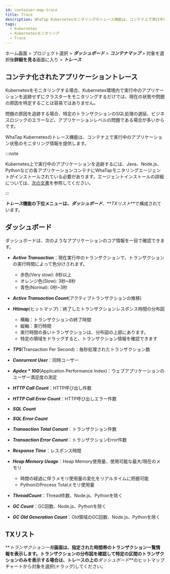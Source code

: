 ```yaml
---
id: container-map-trace
title: Trace
description: WhaTap Kubernetesモニタリングのトレース機能は、コンテナ上で実行中のアプリケーション状態のモニタリング情報を提供します。
tags:
  - Kubernetes
  - Kubernetesモニタリング
  - Trace
---
```


ホーム画面 > プロジェクト選択 > **_ダッシュボード_** > **_コンテナマップ_** > 対象を選択後**詳細を見る**画面に入り > **_トレース_**

## コンテナ化されたアプリケーショントレース

Kubernetesをモニタリングする場合、Kubernetes環境内で実行中のアプリケーションを追跡せずにクラスターをモニタリングするだけでは、現在の状態や問題の原因を特定することは容易ではありません。

問題の原因を追跡する場合、特定のトランザクションのSQL処理の遅延、ビジネスロジックのエラーなど、アプリケーションレベルの問題である場合が多いからです。

WhaTap Kubernetesのトレース機能は、コンテナ上で実行中のアプリケーション状態のモニタリング情報を提供します。

:::note

Kubernetes上で実行中のアプリケーションを追跡するには、Java、Node.js、Pythonなどの各アプリケーションコンテナにWhaTapモニタリングエージェントがインストールされている必要があります。エージェントインストールの詳細については、[次の文書](install-application-agent)を参照してください。

:::

<ImgLang img='whatap_kubernetes_container_map_trace_example.png' desc='トレース' />

**_トレース_**機能の下位メニューは、**_ダッシュボード_**、**_TXリスト_**で構成されています。

## ダッシュボード

ダッシュボードは、次のようなアプリケーションのコア情報を一目で確認できます。

- **_Active Transaction_**：現在実行中のトランザクションで、トランザクションの実行時間によって色分けされます。

  - <span class='vslow'>赤色</span>(<span class='vslow'>Very slow</span>): 8秒以上
  - <span class='slow'>オレンジ色</span>(<span class='slow'>Slow</span>): 3秒~8秒
  - <span class='normal'>青色</span>(<span class='normal'>Normal</span>): 0秒~3秒

- **_Active Transaction Count_**(アクティブトランザクションの推移)

- **_Htimap_**(ヒットマップ)：終了したトランザクションレスポンス時間の分布図

  - 横軸：トランザクションの終了時間
  - 縦軸：実行時間
  - 実行時間の長いトランザクションは、分布図の上部にあります。
  - 特定の領域をドラッグすると、トランザクション情報を確認できます

- **_TPS_**(Transaction Per Second)：毎秒処理されたトランザクション数

- **_Conrurrent User_**：同時ユーザー

- **_Apdex \* 100_**(Application Performance Index)：ウェブアプリケーションのユーザー満足度の測定

- **_HTTP Call Count_**：HTTP呼び出し件数

- **_HTTP Call Error Count_**：HTTP呼び出しエラー件数

- **_SQL Count_**

- **_SQL Error Count_**

- **_Transaction Total Conunt_**：トランザクション件数

- **_Transaction Error Conunt_**：トランザクションError件数

- **_Response Time_**：レスポンス時間

- **_Heap Memory Usage_**：Heap Memory使用量、使用可能な最大/現在のメモリ

  - 時間の経過に伴うメモリ使用量の変化をリアルタイムに把握可能
  - PythonのProcess Totalメモリ使用量

- **_ThreadCount_**：Thread件数、Node.js、Pythonを除く

- **_GC Count_**：GC回数、Node.js、Pythonを除く

- **_GC Old Generation Count_**：Old領域のGC回数、Node.js、Pythonを除く

## TXリスト

**_トランザクション一覧_**画面は、指定された時間帯のトランザクション一覧情報を表示します。トランザクションの分布図を確認して特定の区間のトランザクションのみを表示する場合は、トレースの上の**_ダッシュボード_**のヒットマップチャートから対象を選択(ドラッグ)してください。

<ImgLang img='k8s-tx-list.png' desc='TXリスト' />
